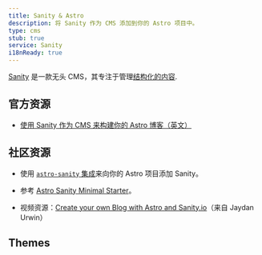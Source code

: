 ```yaml
---
title: Sanity & Astro
description: 将 Sanity 作为 CMS 添加到你的 Astro 项目中。
type: cms
stub: true
service: Sanity
i18nReady: true
---
```



[Sanity](http://sanity.io) 是一款无头 CMS，其专注于管理[结构化的内容](https://www.sanity.io/structured-content-platform).

## 官方资源

- [使用 Sanity 作为 CMS 来构建你的 Astro 博客（英文）](https://www.sanity.io/guides/sanity-astro-blog)

## 社区资源

- 使用 [`astro-sanity` 集成](https://github.com/littlesticks/astro-sanity)来向你的 Astro 项目添加 Sanity。

- 参考 [Astro Sanity Minimal Starter](https://github.com/littlesticks/astro-sanity-minimal-starter)。

- 视频资源：[Create your own Blog with Astro and Sanity.io](https://www.youtube.com/watch?v=-jAWLTfsSQw)（来自 Jaydan Urwin）

## Themes

<Grid>
  <Card title="The Balanced Chef" href="https://astro.build/themes/details/balanced-chef/" thumbnail="astro-chef-project.png"/>
</Grid>